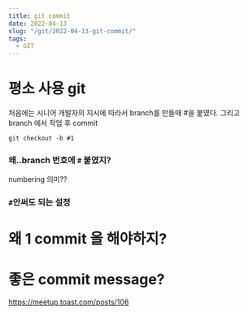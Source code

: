 ```yaml
---
title: git commit 
date: 2022-04-13
slug: "/git/2022-04-13-git-commit/"
tags:
  - GIT
---
```


# 평소 사용 git

처음에는 시니어 개발자의 지시에 따라서
branch를 만들때 #을 붙였다.
그리고
branch 에서 작업 후 commit 

`git checkout -b #1`

### 왜..branch 번호에 `#` 붙였지?
numbering 의미??
### `#`안써도 되는 설정

# 왜 1 commit 을 해야하지?


# 좋은 commit message?
https://meetup.toast.com/posts/106